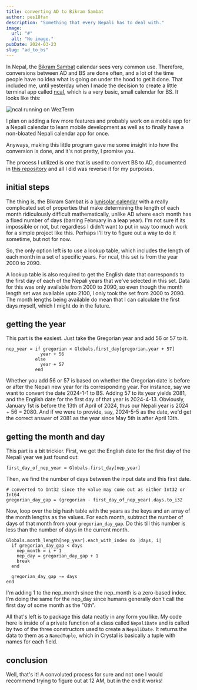 ```yaml
---
title: converting AD to Bikram Sambat 
author: pes18fan
description: "Something that every Nepali has to deal with."
image:
  url: "#"
  alt: "No image."
pubDate: 2024-03-23
slug: "ad_to_bs"
---
```


In Nepal, the [Bikram Sambat](https://en.wikipedia.org/wiki/Vikram_Sambat) calendar
sees very common use. Therefore, conversions between AD and BS are done often,
and a lot of the time people have no idea what is going on under the hood to get
it done. That included me, until yesterday when I made the decision to create a
little terminal app called [ncal](https://github.com/pes18fan/ncal), which is a
very basic, small calendar for BS. It looks like this:

<div class="img-container">
    <img src="/assets/ncal.png" alt="ncal running on WezTerm" />
</div>

I plan on adding a few more features and probably
work on a mobile app for a Nepali calendar to learn mobile development as well as
to finally have a non-bloated Nepali calendar app for once.

Anyways, making this little program gave me some insight into how the conversion is done,
and it's not pretty, I promise you.

The process I utilized is one that is used to convert BS to AD, documented in [this repository](https://github.com/bahadurbaniya/Date-Converter-Bikram-Sambat-to-English-Date)
and all I did was reverse it for my purposes.

## initial steps

The thing is, the Bikram Sambat is a [lunisolar calendar](https://en.wikipedia.org/wiki/Lunisolar_calendar) with a really complicated
set of properties that make determining the length of each month ridiculously difficult
mathematically, unlike AD where each month has a fixed number of days (barring 
February in a leap year). I'm not sure if its impossible or not, but regardless
I didn't want to put in way too much work for a simple project like this. Perhaps I'll
try to figure out a way to do it sometime, but not for now.

So, the only option left is to use a lookup table, which includes the length of
each month in a set of specific years. For ncal, this set is from the year 2000 to 2090.

A lookup table is also required to get the English date that corresponds to the 
first day of each of the Nepali years that we've selected in this set. Data for 
this was only available from 2000 to 2090, so even though the month length set 
was available upto 2100, I only took the set from 2000 to 2090. The month 
lengths being available do mean that I can calculate the first days myself, which
I might do in the future.

## getting the year

This part is the easiest. Just take the Gregorian year and add 56 or 57 to it.

```crystal
nep_year = if gregorian < Globals.first_day[gregorian.year + 57]
             year + 56
           else
             year + 57
           end
```

Whether you add 56 or 57 is based on whether the Gregorian date is before or after
the Nepali new year for its corresponding year. For instance, say we want to convert
the date 2024-1-1 to BS. Adding 57 to its year yields 2081, and the English date for
the first day of that year is 2024-4-13. Obviously, January 1st is before
the 13th of April of 2024, thus our Nepali year is 2024 + 56 = 2080. And if we were
to provide, say, 2024-5-5 as the date, we'd get the correct answer of 2081 as
the year since May 5th is after April 13th.

## getting the month and day

This part is a bit trickier. First, we get the English date for the first day of
the Nepali year we just found out:

```crystal
first_day_of_nep_year = Globals.first_day[nep_year]
```

Then, we find the number of days between the input date and this first date.

```crystal
# converted to Int32 since the value may come out as either Int32 or Int64
gregorian_day_gap = (gregorian - first_day_of_nep_year).days.to_i32
```

Now, loop over the big hash table with the years as the keys and an array of the month
lengths as the values. For each month, subtract the number of days of that month
from your `gregorian_day_gap`. Do this till this number is less than the number
of days in the current month.

```crystal
Globals.month_length[nep_year].each_with_index do |days, i|
  if gregorian_day_gap < days
    nep_month = i + 1
    nep_day = gregorian_day_gap + 1
    break
  end

  gregorian_day_gap -= days
end
```

I'm adding 1 to the nep_month since the nep_month is a zero-based index. I'm doing
the same for the nep_day since humans generally don't call the first day of some month as the "0th".

All that's left is to package this data neatly in any form you like. My code here
is inside of a private function of a class called `NepaliDate` and is called by two
of the three constructors used to create a `NepaliDate`. It returns the data to them as
a `NamedTuple`, which in Crystal is basically a tuple with names for each field.

## conclusion

Well, that's it! A convoluted process for sure and not one I would recommend trying
to figure out at 12 AM, but in the end it works!
